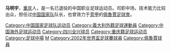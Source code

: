{{Football player infobox
| playername =马明宇
| image    =马明宇说中国足球要直面批评.png 
| fullname =马明宇
| englishfullname =Ma Mingyu
| nickname =马儿
| dateofbirth ={{birth date and age|1970|2|4}}
| height={{height|m=1.76}}
| countryofbirth = [[中国|中国]]
| cityofbirth = [[四川省|四川省]][[重庆市|重庆市]]
| currentclub  =已退役
| position =中场
| youthyears =1983-1988年<br/>1989年
| youthclubs =四川队<br/>[[中国国家足球二队|国家二队]]
| years =1990-1993年<br/>1994年<br/>1995-1996年<br/>1997年-2000年<br/>2000-2001年<br/>2001-2003年
| clubs =四川队<br/>[[四川全兴|四川全兴]]<br/>[[广东宏远|广东宏远]]<br/>[[四川全兴|四川全兴]]<br/>[[佩魯賈足球會|佩鲁贾]]<br/>[[四川冠城足球俱乐部|四川冠城]]
| caps(goals)=? (?)<br/>? (?)<br/> 42 (9)<br/> ? (?)<br/>0 (0)<br/>? (?)
| nationalyears =1996-2002年
| nationalteam ={{fb|CHN}}
| nationalcaps(goals)= 85 (12)
| medaltemplates = {{MedalCountry|{{CHN}}}}
                   {{MedalCompetition|[[亚运会|亚运会]]}}
                   {{MedalBronze|[[1998年亚洲运动会|曼谷1998年]]|足球}}
}}
'''马明宇'''{{BD|1970年|2月4日|||M}}，[[重庆|重庆]]人，是一名已退役的中国职业足球运动员。司职中场，技术能力比较出众，担任过[[中国国家足球队|中国国家队]]队长，也曾效力于[[意甲|意甲]]的[[佩魯賈足球會|佩魯賈足球會]]。

{{1996年亚洲杯足球赛中国参赛名单}}
{{2000年亚洲杯足球赛中国参赛名单}}
{{2002年世界杯足球赛中国参赛名单}}

{{DEFAULTSORT:MA Mingyu}}
[[Category:中国国家足球队运动员|Category:中国国家足球队运动员]]
[[Category:義大利外籍足球運動員|Category:義大利外籍足球運動員]]
[[Category:中国海外足球运动员|Category:中国海外足球运动员]]
[[Category:四川全兴球员|Category:四川全兴球员]]
[[Category:重庆籍足球运动员|Category:重庆籍足球运动员]]
[[Category:足球中場|Category:足球中場]]
[[Category:马姓|M]]
[[Category:2002年世界盃足球賽球員|Category:2002年世界盃足球賽球員]]
[[Category:佩魯賈球員|Category:佩魯賈球員]]